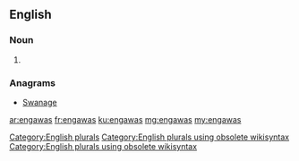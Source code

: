 ==English==

===Noun===
{{head|en}}

# {{plural of|engawa}}

===Anagrams===
* [[Swanage#English|Swanage]]

[[Category:English plurals]][[Category:English plurals using obsolete wikisyntax]][[Category:English plurals using obsolete wikisyntax]]

[[ar:engawas]]
[[fr:engawas]]
[[ku:engawas]]
[[mg:engawas]]
[[my:engawas]]